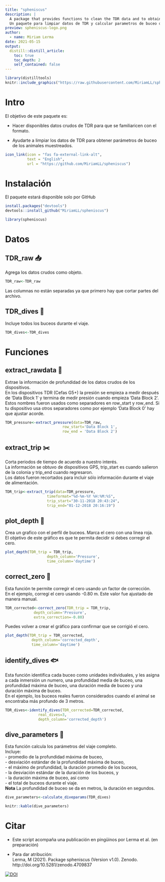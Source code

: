 ```yaml
---
title: "spheniscus"
description: |
  A package that provides functions to clean the TDR data and to obtain diving parameters from the sampled individuals. | 
  Un paquete para limpiar datos de TDR y calcular parametros de buceo durante los viajes de alimentación. 
preview: spheniscus-logo.png
author:
  - name: Miriam Lerma
date: 2021-05-15
output:
  distill::distill_article:
    toc: true
    toc_depth: 2
    self_contained: false
---
```


```r
library(distilltools)
knitr::include_graphics("https://raw.githubusercontent.com/MiriamLL/spheniscus/master/man/figures/logo.png")
```

# Intro

El objetivo de este paquete es:  

- Hacer disponibles datos crudos de TDR para que se familiaricen con el formato.  

- Ayudarte a limpiar los datos de TDR para obtener parámetros de buceo de los animales muestreados.  

```r
icon_link(icon = "fas fa-external-link-alt",
          text = "English",
          url = "https://github.com/MiriamLL/spheniscus")
```

# Instalación 

El paquete estará disponible solo por GitHub 

```r
install.packages("devtools")
devtools::install_github("MiriamLL/spheniscus")
```

```r
library(spheniscus)
```

# Datos

## TDR_raw 📥

Agrega los datos crudos como objeto. 

```r
TDR_raw<-TDR_raw
```

Las columnas no están separadas ya que primero hay que cortar partes del archivo. <br>

## TDR_dives 🤿

Incluye todos los buceos durante el viaje. <br>

```r
TDR_dives<-TDR_dives
```


# Funciones

## extract_rawdata 🧹

Extrae la información de profundidad de los datos crudos de los dispositivos.  <br>
En los dispositivos TDR (Cefas G5+) la presión se empieza a medir después de 'Data Block 1' y termina de medir presión cuando empieza 'Data Block 2'.  Estos nombres fueron usados como separadores en row_start y row_end. Si tu dispositivo usa otros separadores como por ejemplo 'Data Block 0' hay que ajustar acorde.<br>

```r
TDR_pressure<-extract_pressure(data=TDR_raw, 
                          row_start='Data Block 1', 
                          row_end = 'Data Block 2')
```

## extract_trip ✂️

Corta periodos de tiempo de acuerdo a nuestro interés. <br>
La información se obtuvo de dispositivos GPS, trip_start es cuando salieron de la colonia y trip_end cuando regresaron.  
Los datos fueron recortados para incluir sólo información durante el viaje de alimentación.  

```r
TDR_trip<-extract_trip(data=TDR_pressure,
                   timeformat="%d-%m-%Y %H:%M:%S",
                   trip_start="30-11-2018 20:43:24",
                   trip_end="01-12-2018 20:16:19")
```

## plot_depth 🎨

Crea un grafico con el perfil de buceos. Marca el cero con una linea roja. <br>
El objetivo de este gráfico es que te permita decidir si debes corregir el cero. 

```r
plot_depth(TDR_trip = TDR_trip,
                   depth_column='Pressure',
                   time_column='daytime')
```


## correct_zero 📐

Esta función te permite corregir el cero usando un factor de corrección. <br>
En el ejemplo, corregí el cero usando -0.80 m. Este valor fue ajustado de manera manual.  

```r
TDR_corrected<-correct_zero(TDR_trip = TDR_trip,
             depth_column='Pressure',
             extra_correction=-0.80)
```

Puedes volver a crear el gráfico para confirmar que se corrigió el cero.  

```r
plot_depth(TDR_trip = TDR_corrected,
            depth_column='corrected_depth',
            time_column='daytime')
```

## identify_dives 🐟

Esta función identifica cada buceo como unidades individuales, y les asigna a cada inmersión un numero, una profundidad media de buceo, una profundidad máxima de buceo, una duración media de buceo y una duración máxima de buceo.  
En el ejemplo, los buceos reales fueron considerados cuando el animal se encontraba más profundo de 3 metros.

```r
TDR_dives<-identify_dives(TDR_corrected=TDR_corrected,
               real_dives=3,
               depth_column='corrected_depth')
```

## dive_parameters 🐧

Esta función calcula los parámetros del viaje completo.  
Incluye:  
- promedio de la profundidad máxima de buceo,  
- desviación estándar de la profundidad máxima de buceo,  
- el máximo de profundidad, la duración promedio de los buceos,  
- la desviación estándar de la duración de los buceos, y  
- la duración máxima de buceo, así como  
- el total de buceos durante el viaje.  
**Nota** La profundidad de buceo se da en metros, la duración en segundos.

```r
dive_parameters<-calculate_diveparams(TDR_dives)
```

```r
knitr::kable(dive_parameters)
```

# Citar

- Este script acompaña una publicación en pingüinos por Lerma et al. (en preparación)  

- Para dar atribución:  
Lerma, M (2021). Package spheniscus (Version v1.0). Zenodo. http://doi.org/10.5281/zenodo.4709837 

[![DOI](https://zenodo.org/badge/360213200.svg)](https://zenodo.org/badge/latestdoi/360213200)


